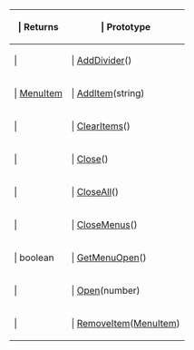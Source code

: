 {{Lua/Table_Prefix}}
{| {{Lua/Table_Header}}
!{{Lua/Column_Style/Returns_List}} | Returns
!{{Lua/Column_Style/Prototype_List}} | Prototype
|-
|{{Lua/Cell_Style/Returns_List}} | 
|{{Lua/Cell_Style/Prototype_List}} | [[Lua/Client/Menu/Functions/AddDivider|AddDivider]]()
|-
|{{Lua/Cell_Style/Returns_List}} | [[Lua/Client/MenuItem|MenuItem]]
|{{Lua/Cell_Style/Prototype_List}} | [[Lua/Client/Menu/Functions/AddItem|AddItem]](string)
|-
|{{Lua/Cell_Style/Returns_List}} | 
|{{Lua/Cell_Style/Prototype_List}} | [[Lua/Client/Menu/Functions/ClearItems|ClearItems]]()
|-
|{{Lua/Cell_Style/Returns_List}} | 
|{{Lua/Cell_Style/Prototype_List}} | [[Lua/Client/Menu/Functions/Close|Close]]()
|-
|{{Lua/Cell_Style/Returns_List}} | 
|{{Lua/Cell_Style/Prototype_List}} | [[Lua/Client/Menu/Functions/CloseAll|CloseAll]]()
|-
|{{Lua/Cell_Style/Returns_List}} | 
|{{Lua/Cell_Style/Prototype_List}} | [[Lua/Client/Menu/Functions/CloseMenus|CloseMenus]]()
|-
|{{Lua/Cell_Style/Returns_List}} | boolean
|{{Lua/Cell_Style/Prototype_List}} | [[Lua/Client/Menu/Functions/GetMenuOpen|GetMenuOpen]]()
|-
|{{Lua/Cell_Style/Returns_List}} | 
|{{Lua/Cell_Style/Prototype_List}} | [[Lua/Client/Menu/Functions/Open|Open]](number)
|-
|{{Lua/Cell_Style/Returns_List}} | 
|{{Lua/Cell_Style/Prototype_List}} | [[Lua/Client/Menu/Functions/RemoveItem|RemoveItem]]([[Lua/Client/MenuItem|MenuItem]])
|} {{Lua/Table_Suffix}}